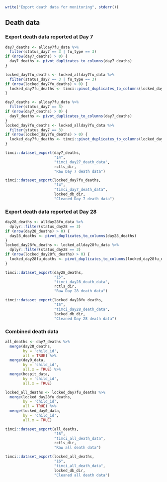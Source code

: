 ```r
write("Export death data for monitoring", stderr())
```

\newpage

## Death data

### Export death data reported at Day 7

```r
day7_deaths <- allday7fu_data %>%
  filter(status_day7 == 3 | fu_type == 3)
if (nrow(day7_deaths) > 0) {
  day7_deaths <- pivot_duplicates_to_columns(day7_deaths)
}

locked_day7fu_deaths <- locked_allday7fu_data %>%
  filter(status_day7 == 3 | fu_type == 3)
if (nrow(locked_day7fu_deaths) > 0) {
  locked_day7fu_deaths <- timci::pivot_duplicates_to_columns(locked_day7fu_deaths)
}
```

```r
day7_deaths <- allday7fu_data %>%
  filter(status_day7 == 3)
if (nrow(day7_deaths) > 0) {
  day7_deaths <- pivot_duplicates_to_columns(day7_deaths)
}
locked_day7fu_deaths <- locked_allday7fu_data %>%
  filter(status_day7 == 3)
if (nrow(locked_day7fu_deaths) > 0) {
  locked_day7fu_deaths <- timci::pivot_duplicates_to_columns(locked_day7fu_deaths)
}
```

```r
timci::dataset_export(day7_deaths,
                      "14",
                      "timci_day27_death_data",
                      rctls_dir,
                      "Raw Day 7 death data")
```

```r
timci::dataset_export(locked_day7fu_deaths,
                      "14",
                      "timci_day7_death_data",
                      locked_db_dir,
                      "Cleaned Day 7 death data")
```

### Export death data reported at Day 28

```r
day28_deaths <- allday28fu_data %>%
  dplyr::filter(status_day28 == 3)
if (nrow(day28_deaths) > 0) {
  day28_deaths <- pivot_duplicates_to_columns(day28_deaths)
}
locked_day28fu_deaths <- locked_allday28fu_data %>%
  dplyr::filter(status_day28 == 3)
if (nrow(locked_day28fu_deaths) > 0) {
  locked_day28fu_deaths <- pivot_duplicates_to_columns(locked_day28fu_deaths)
}
```

```r
timci::dataset_export(day28_deaths,
                      "15",
                      "timci_day28_death_data",
                      rctls_dir,
                      "Raw Day 28 death data")
```

```r
timci::dataset_export(locked_day28fu_deaths,
                      "15",
                      "timci_day28_death_data",
                      locked_db_dir,
                      "Cleaned Day 28 death data")
```

### Combined death data

```r
all_deaths <- day7_deaths %>%
  merge(day28_deaths,
        by = 'child_id',
        all = TRUE) %>%
  merge(day0_data,
        by = 'child_id',
        all.x = TRUE) %>%
  merge(hospit_data,
        by = 'child_id',
        all.x = TRUE)
```

```r
locked_all_deaths <- locked_day7fu_deaths %>%
  merge(locked_day28fu_deaths,
        by = 'child_id',
        all = TRUE) %>%
  merge(locked_day0_data,
        by = 'child_id',
        all.x = TRUE)
```

```r
timci::dataset_export(all_deaths,
                      "16",
                      "timci_all_death_data",
                      rctls_dir,
                      "Raw all death data")
```

```r
timci::dataset_export(locked_all_deaths,
                      "16",
                      "timci_all_death_data",
                      locked_db_dir,
                      "Cleaned all death data")
```
